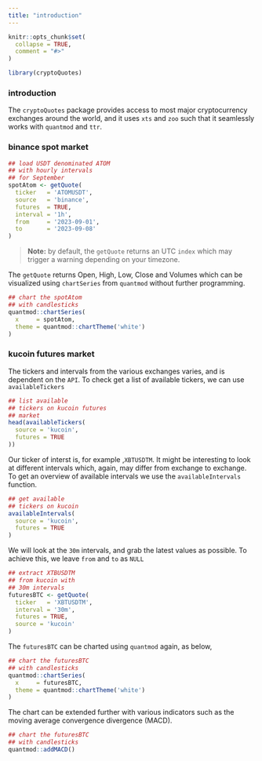 ```yaml
---
title: "introduction"
---
```


```r
knitr::opts_chunk$set(
  collapse = TRUE,
  comment = "#>"
)
```

```r
library(cryptoQuotes)
```

### introduction

The ```cryptoQuotes``` package provides access to most major cryptocurrency exchanges around the world, and it uses ```xts``` and ```zoo``` such that it seamlessly works with ```quantmod``` and ```ttr```.


### binance spot market

```r
## load USDT denominated ATOM
## with hourly intervals
## for September
spotAtom <- getQuote(
  ticker   = 'ATOMUSDT',
  source   = 'binance',
  futures  = TRUE,
  interval = '1h', 
  from     = '2023-09-01',
  to       = '2023-09-08'
)
```

> **Note:** by default, the ```getQuote``` returns an UTC ```index``` which may trigger a warning depending on your timezone.

The ```getQuote``` returns Open, High, Low, Close and Volumes which can be visualized using ```chartSeries``` from ```quantmod``` without further programming.

```r
## chart the spotAtom
## with candlesticks
quantmod::chartSeries(
  x     = spotAtom,
  theme = quantmod::chartTheme('white')
)
```

### kucoin futures market

The tickers and intervals from the various exchanges varies, and is dependent on the ```API```. To check get a list of available tickers, we can use ```availableTickers```

```r
## list available
## tickers on kucoin futures
## market
head(availableTickers(
  source = 'kucoin',
  futures = TRUE
))
```


Our ticker of interst is, for example ,```XBTUSDTM```. It might be interesting to look at different intervals which, again, may differ from exchange to exchange. To get an overview of available intervals we use the ```availableIntervals``` function.

```r
## get available
## tickers on kucoin
availableIntervals(
  source = 'kucoin',
  futures = TRUE
)
```


We will look at the ```30m``` intervals, and grab the latest values as possible. To achieve this, we leave ```from``` and ```to``` as ```NULL```

```r
## extract XTBUSDTM
## from kucoin with
## 30m intervals
futuresBTC <- getQuote(
  ticker   = 'XBTUSDTM',
  interval = '30m',
  futures = TRUE,
  source = 'kucoin' 
)
```

The ```futuresBTC``` can be charted using ```quantmod``` again, as below,

```r
## chart the futuresBTC
## with candlesticks
quantmod::chartSeries(
  x     = futuresBTC,
  theme = quantmod::chartTheme('white')
)
```


The chart can be extended further with various indicators such as the moving average convergence divergence (MACD).


```r
## chart the futuresBTC
## with candlesticks
quantmod::addMACD()
```
